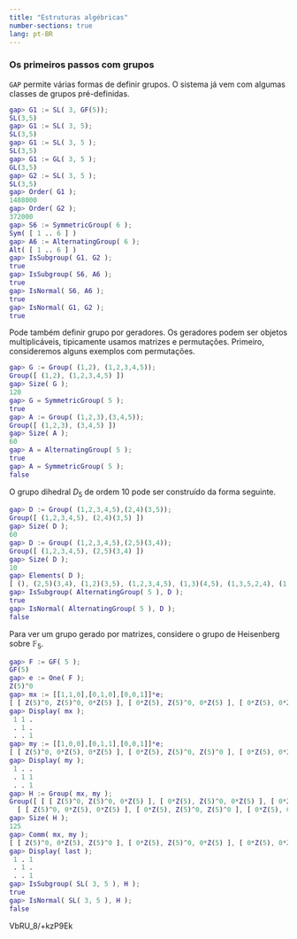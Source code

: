 ```yaml
---
title: "Estruturas algébricas"
number-sections: true
lang: pt-BR
---
```


### Os primeiros passos com grupos

`GAP` permite várias formas de definir grupos. O sistema já vem com algumas classes de grupos pré-definidas.
```matlab
gap> G1 := SL( 3, GF(5));
SL(3,5)
gap> G1 := SL( 3, 5);
SL(3,5)
gap> G1 := SL( 3, 5 );
SL(3,5)
gap> G1 := GL( 3, 5 );
GL(3,5)
gap> G2 := SL( 3, 5 );
SL(3,5)
gap> Order( G1 );
1488000
gap> Order( G2 );
372000
gap> S6 := SymmetricGroup( 6 );
Sym( [ 1 .. 6 ] )
gap> A6 := AlternatingGroup( 6 );
Alt( [ 1 .. 6 ] )
gap> IsSubgroup( G1, G2 );
true
gap> IsSubgroup( S6, A6 );
true
gap> IsNormal( S6, A6 );
true
gap> IsNormal( G1, G2 );
true
```

Pode também definir grupo por geradores. Os geradores podem ser objetos multiplicáveis, tipicamente usamos matrizes e permutações. Primeiro, consideremos alguns exemplos com permutações.
```matlab
gap> G := Group( (1,2), (1,2,3,4,5));
Group([ (1,2), (1,2,3,4,5) ])
gap> Size( G );
120
gap> G = SymmetricGroup( 5 );
true
gap> A := Group( (1,2,3),(3,4,5));
Group([ (1,2,3), (3,4,5) ])
gap> Size( A );
60
gap> A = AlternatingGroup( 5 );
true
gap> A = SymmetricGroup( 5 );
false
```

O grupo dihedral $D_5$ de ordem $10$ pode ser construído da forma seguinte.
```matlab
gap> D := Group( (1,2,3,4,5),(2,4)(3,5));
Group([ (1,2,3,4,5), (2,4)(3,5) ])
gap> Size( D );
60
gap> D := Group( (1,2,3,4,5),(2,5)(3,4));
Group([ (1,2,3,4,5), (2,5)(3,4) ])
gap> Size( D );
10
gap> Elements( D );
[ (), (2,5)(3,4), (1,2)(3,5), (1,2,3,4,5), (1,3)(4,5), (1,3,5,2,4), (1,4)(2,3), (1,4,2,5,3), (1,5,4,3,2), (1,5)(2,4) ]
gap> IsSubgroup( AlternatingGroup( 5 ), D );
true
gap> IsNormal( AlternatingGroup( 5 ), D );
false
```
Para ver um grupo gerado por matrizes, considere o grupo de Heisenberg sobre $\mathbb F_5$.
```matlab
gap> F := GF( 5 );
GF(5)
gap> e := One( F );
Z(5)^0
gap> mx := [[1,1,0],[0,1,0],[0,0,1]]*e;
[ [ Z(5)^0, Z(5)^0, 0*Z(5) ], [ 0*Z(5), Z(5)^0, 0*Z(5) ], [ 0*Z(5), 0*Z(5), Z(5)^0 ] ]
gap> Display( mx );
 1 1 .
 . 1 .
 . . 1
gap> my := [[1,0,0],[0,1,1],[0,0,1]]*e;
[ [ Z(5)^0, 0*Z(5), 0*Z(5) ], [ 0*Z(5), Z(5)^0, Z(5)^0 ], [ 0*Z(5), 0*Z(5), Z(5)^0 ] ]
gap> Display( my );
 1 . .
 . 1 1
 . . 1
gap> H := Group( mx, my );
Group([ [ [ Z(5)^0, Z(5)^0, 0*Z(5) ], [ 0*Z(5), Z(5)^0, 0*Z(5) ], [ 0*Z(5), 0*Z(5), Z(5)^0 ] ], 
  [ [ Z(5)^0, 0*Z(5), 0*Z(5) ], [ 0*Z(5), Z(5)^0, Z(5)^0 ], [ 0*Z(5), 0*Z(5), Z(5)^0 ] ] ])
gap> Size( H );
125
gap> Comm( mx, my );
[ [ Z(5)^0, 0*Z(5), Z(5)^0 ], [ 0*Z(5), Z(5)^0, 0*Z(5) ], [ 0*Z(5), 0*Z(5), Z(5)^0 ] ]
gap> Display( last );
 1 . 1
 . 1 .
 . . 1
gap> IsSubgroup( SL( 3, 5 ), H );
true
gap> IsNormal( SL( 3, 5 ), H );
false
```

VbRU_8/+kzP9Ek